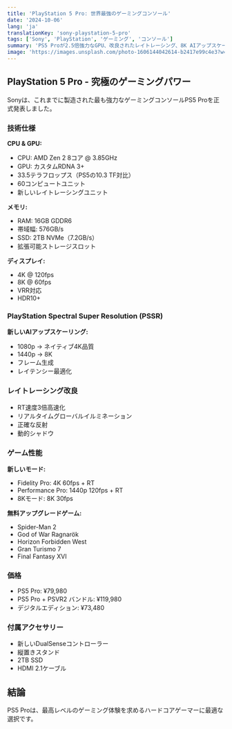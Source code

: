 ```yaml
---
title: 'PlayStation 5 Pro: 世界最強のゲーミングコンソール'
date: '2024-10-06'
lang: 'ja'
translationKey: 'sony-playstation-5-pro'
tags: ['Sony', 'PlayStation', 'ゲーミング', 'コンソール']
summary: 'PS5 Proが2.5倍強力なGPU、改良されたレイトレーシング、8K AIアップスケーリングで登場。'
image: 'https://images.unsplash.com/photo-1606144042614-b2417e99c4e3?w=800&h=600&fit=crop'
---
```


## PlayStation 5 Pro - 究極のゲーミングパワー

Sonyは、これまでに製造された最も強力なゲーミングコンソールPS5 Proを正式発表しました。

### 技術仕様

**CPU & GPU:**

- CPU: AMD Zen 2 8コア @ 3.85GHz
- GPU: カスタムRDNA 3+
- 33.5テラフロップス（PS5の10.3 TF対比）
- 60コンピュートユニット
- 新しいレイトレーシングユニット

**メモリ:**

- RAM: 16GB GDDR6
- 帯域幅: 576GB/s
- SSD: 2TB NVMe（7.2GB/s）
- 拡張可能ストレージスロット

**ディスプレイ:**

- 4K @ 120fps
- 8K @ 60fps
- VRR対応
- HDR10+

### PlayStation Spectral Super Resolution (PSSR)

**新しいAIアップスケーリング:**

- 1080p → ネイティブ4K品質
- 1440p → 8K
- フレーム生成
- レイテンシー最適化

### レイトレーシング改良

- RT速度3倍高速化
- リアルタイムグローバルイルミネーション
- 正確な反射
- 動的シャドウ

### ゲーム性能

**新しいモード:**

- Fidelity Pro: 4K 60fps + RT
- Performance Pro: 1440p 120fps + RT
- 8Kモード: 8K 30fps

**無料アップグレードゲーム:**

- Spider-Man 2
- God of War Ragnarök
- Horizon Forbidden West
- Gran Turismo 7
- Final Fantasy XVI

### 価格

- PS5 Pro: ¥79,980
- PS5 Pro + PSVR2 バンドル: ¥119,980
- デジタルエディション: ¥73,480

### 付属アクセサリー

- 新しいDualSenseコントローラー
- 縦置きスタンド
- 2TB SSD
- HDMI 2.1ケーブル

## 結論

PS5 Proは、最高レベルのゲーミング体験を求めるハードコアゲーマーに最適な選択です。


